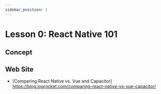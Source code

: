 ```yaml
---
sidebar_position: 1
---
```


# Lesson 0: React Native 101

## Concept


## Web Site
- [Comparing React Native vs. Vue and Capacitor] https://blog.logrocket.com/comparing-react-native-vs-vue-capacitor/